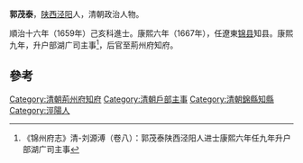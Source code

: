 '''郭茂泰'''，[[陕西|陕西]][[泾阳|泾阳]]人，清朝政治人物。

順治十六年（1659年）己亥科進士。康熙六年（1667年），任遼東[[锦县|锦县]]知县。康熙九年，升户部湖广司主事<ref>《锦州府志》清-刘源溥（卷八）：郭茂泰陕西泾阳人进士康熙六年任九年升户部湖广司主事 </ref>，后官至荊州府知府。

==參考==
{{reflist}}
{{清朝人物小作品}}
{{順治十六年己亥科殿試金榜}}
{{DEFAULTSORT:Guo郭}}
[[Category:清朝荊州府知府|Category:清朝荊州府知府]]
[[Category:清朝戶部主事|Category:清朝戶部主事]]
[[Category:清朝錦縣知縣|Category:清朝錦縣知縣]]
[[Category:涇陽人|Category:涇陽人]]